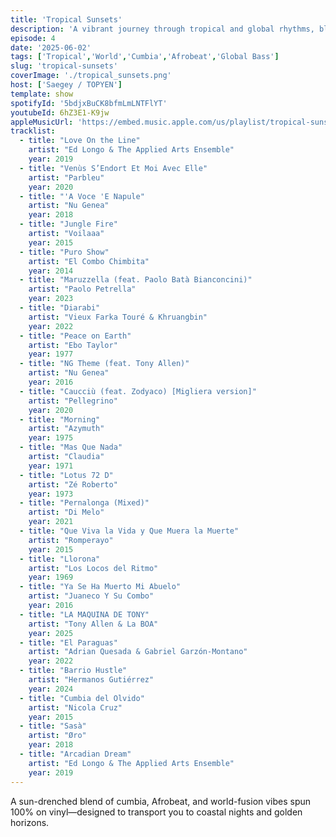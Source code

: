 ```yaml
---
title: 'Tropical Sunsets'
description: 'A vibrant journey through tropical and global rhythms, blending cumbia, Afrobeat, and world-fusion tracks for a sun-kissed listening experience—100% vinyl.'
episode: 4
date: '2025-06-02'
tags: ['Tropical','World','Cumbia','Afrobeat','Global Bass']
slug: 'tropical-sunsets'
coverImage: './tropical_sunsets.png'
host: ['Saegey / TOPYEN']
template: show
spotifyId: '5bdjxBuCK8bfmLmLNTFlYT'
youtubeId: 6hZ3E1-K9jw
appleMusicUrl: 'https://embed.music.apple.com/us/playlist/tropical-sunsets/pl.u-xlxq3IJgRXg'
tracklist:
  - title: "Love On the Line"
    artist: "Ed Longo & The Applied Arts Ensemble"
    year: 2019
  - title: "Venùs S’Endort Et Moi Avec Elle"
    artist: "Parbleu"
    year: 2020
  - title: "'A Voce 'E Napule"
    artist: "Nu Genea"
    year: 2018
  - title: "Jungle Fire"
    artist: "Voilaaa"
    year: 2015
  - title: "Puro Show"
    artist: "El Combo Chimbita"
    year: 2014
  - title: "Maruzzella (feat. Paolo Batà Bianconcini)"
    artist: "Paolo Petrella"
    year: 2023
  - title: "Diarabi"
    artist: "Vieux Farka Touré & Khruangbin"
    year: 2022
  - title: "Peace on Earth"
    artist: "Ebo Taylor"
    year: 1977
  - title: "NG Theme (feat. Tony Allen)"
    artist: "Nu Genea"
    year: 2016
  - title: "Caucciù (feat. Zodyaco) [Migliera version]"
    artist: "Pellegrino"
    year: 2020
  - title: "Morning"
    artist: "Azymuth"
    year: 1975
  - title: "Mas Que Nada"
    artist: "Claudia"
    year: 1971
  - title: "Lotus 72 D"
    artist: "Zé Roberto"
    year: 1973
  - title: "Pernalonga (Mixed)"
    artist: "Di Melo"
    year: 2021
  - title: "Que Viva la Vida y Que Muera la Muerte"
    artist: "Romperayo"
    year: 2015
  - title: "Llorona"
    artist: "Los Locos del Ritmo"
    year: 1969
  - title: "Ya Se Ha Muerto Mi Abuelo"
    artist: "Juaneco Y Su Combo"
    year: 2016
  - title: "LA MAQUINA DE TONY"
    artist: "Tony Allen & La BOA"
    year: 2025
  - title: "El Paraguas"
    artist: "Adrian Quesada & Gabriel Garzón-Montano"
    year: 2022
  - title: "Barrio Hustle"
    artist: "Hermanos Gutiérrez"
    year: 2024
  - title: "Cumbia del Olvido"
    artist: "Nicola Cruz"
    year: 2015
  - title: "Sasà"
    artist: "Øro"
    year: 2018
  - title: "Arcadian Dream"
    artist: "Ed Longo & The Applied Arts Ensemble"
    year: 2019
---
```


A sun-drenched blend of cumbia, Afrobeat, and world-fusion vibes spun 100% on vinyl—designed to transport you to coastal nights and golden horizons.
